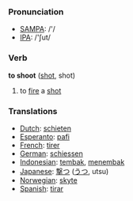 === Pronunciation ===
*[[w:SAMPA|SAMPA]]: /'/
*[[w:IPA|IPA]]: /'ʃut/

=== Verb ===

'''to shoot''' ([[shot]], shot)

# to [[fire]] a [[shot]]

=== Translations ===
*[[Dutch]]: [[schieten]]
*[[Esperanto]]: [[pafi]]
*[[French]]: [[tirer]]
*[[German]]: [[schiessen]]
*[[Indonesian]]: [[tembak]], [[tembak|menembak]]
*[[Japanese]]: [[撃つ]] ([[うつ]], utsu)
*[[Norwegian]]: [[skyte]]
*[[Spanish]]: [[tirar]]